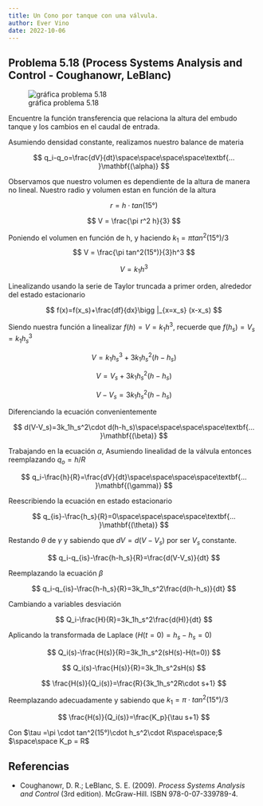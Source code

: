 ```yaml
---
title: Un Cono por tanque con una válvula.
author: Ever Vino
date: 2022-10-06
---
```


## Problema 5.18 (Process Systems Analysis and Control - Coughanowr, LeBlanc)

![gráfica problema 5.18](./images/p5.18-coughanowr/headercontrol518.png)

Encuentre la función transferencia que relaciona la altura del embudo tanque y los cambios en el caudal de entrada.

Asumiendo densidad constante, realizamos nuestro balance de materia

$$
q_i-q_o=\frac{dV}{dt}\space\space\space\space\textbf{... }\mathbf{(\alpha)}
$$

Observamos que nuestro volumen es dependiente de la altura de manera no lineal.
Nuestro radio y volumen estan en función de la altura

$$
r = h\cdot tan(15°)
$$

$$
V = \frac{\pi r^2 h}{3}
$$

Poniendo el volumen en función de h, y haciendo $k_1=\pi tan^2(15°)/3$
$$
V = \frac{\pi tan^2(15°)}{3}h^3
$$

$$
V = k_1h^3
$$

Linealizando usando la serie de Taylor truncada a primer orden, alrededor del estado estacionario

$$
f(x)=f(x_s)+\frac{df}{dx}\bigg |_{x=x_s} (x-x_s)
$$

Siendo nuestra función a linealizar $f(h)=V=k_1h^3$, recuerde que $f(h_s)=V_s=k_1h_s^3$

$$
V=k_1h_s^3+3k_1h_s^2(h-h_s)
$$

$$
V=V_s+3k_1h_s^2(h-h_s)
$$

$$
V-V_s=3k_1h_s^2(h-h_s)
$$

Diferenciando la ecuación convenientemente

$$
d(V-V_s)=3k_1h_s^2\cdot d(h-h_s)\space\space\space\space\textbf{... }\mathbf{(\beta)}
$$

Trabajando en la ecuación $\alpha$, Asumiendo linealidad de la válvula entonces reemplazando $q_o=h/R$

$$
q_i-\frac{h}{R}=\frac{dV}{dt}\space\space\space\space\textbf{... }\mathbf{(\gamma)}
$$

Reescribiendo la ecuación en estado estacionario

$$
q_{is}-\frac{h_s}{R}=0\space\space\space\space\textbf{... }\mathbf{(\theta)}
$$

Restando $\theta$ de $\gamma$ y sabiendo que $dV=d(V-V_s)$ por ser $V_s$ constante.

$$
q_i-q_{is}-\frac{h-h_s}{R}=\frac{d(V-V_s)}{dt}
$$

Reemplazando la ecuación $\beta$

$$
q_i-q_{is}-\frac{h-h_s}{R}=3k_1h_s^2\frac{d(h-h_s)}{dt}
$$

Cambiando a variables desviación

$$
Q_i-\frac{H}{R}=3k_1h_s^2\frac{d(H)}{dt}
$$

Aplicando la transformada de Laplace ($H(t=0) = h_s-h_s = 0$)

$$
Q_i(s)-\frac{H(s)}{R}=3k_1h_s^2(sH(s)-H(t=0))
$$

$$
Q_i(s)-\frac{H(s)}{R}=3k_1h_s^2sH(s)
$$

$$
\frac{H(s)}{Q_i(s)}=\frac{R}{3k_1h_s^2R\cdot s+1}
$$

Reemplazando adecuadamente y sabiendo que $k_1=\pi \cdot tan^2(15°)/3$

$$
\frac{H(s)}{Q_i(s)}=\frac{K_p}{\tau s+1}
$$

Con $\tau =\pi \cdot  tan^2(15°)\cdot h_s^2\cdot R\space\space;$ $\space\space K_p = R$

## Referencias

* Coughanowr, D. R.; LeBlanc, S. E. (2009). _Process Systems Analysis and Control_ (3rd edition). McGraw-Hill. ISBN 978-0-07-339789-4.